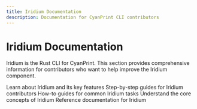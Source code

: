 ```yaml
---
title: Iridium Documentation
description: Documentation for CyanPrint CLI contributors
---
```


# Iridium Documentation

Iridium is the Rust CLI for CyanPrint. This section provides comprehensive information for contributors who want to help improve the Iridium component.

<Cards>
  <Card href="/docs/contributor/iridium/overview" title="Overview">
    Learn about Iridium and its key features
  </Card>
  <Card href="/docs/contributor/iridium/tutorial" title="Tutorial">
    Step-by-step guides for Iridium contributors
  </Card>
  <Card href="/docs/contributor/iridium/recipes" title="Recipes">
    How-to guides for common Iridium tasks
  </Card>
  <Card href="/docs/contributor/iridium/concepts" title="Concepts">
    Understand the core concepts of Iridium
  </Card>
  <Card href="/docs/contributor/iridium/reference" title="Reference">
    Reference documentation for Iridium
  </Card>
</Cards>
